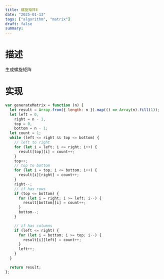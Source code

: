 ```yaml
---
title: 螺旋矩阵Ⅱ
date: "2025-01-13"
tags: ["algorithm", "matrix"]
draft: false
summary:
---
```


# 描述

生成螺旋矩阵

# 实现

```js
var generateMatrix = function (n) {
  let result = Array.from({ length: n }).map(() => Array(n).fill(1));
  let left = 0,
    right = n - 1,
    top = 0,
    bottom = n - 1;
  let count = 1;
  while (left <= right && top <= bottom) {
    // left to right
    for (let i = left; i <= right; i++) {
      result[top][i] = count++;
    }
    top++;
    // top to bottom
    for (let i = top; i <= bottom; i++) {
      result[i][right] = count++;
    }
    right--;
    // if has rows
    if (top <= bottom) {
      for (let i = right; i >= left; i--) {
        result[bottom][i] = count++;
      }
      bottom--;
    }

    // if has columns
    if (left <= right) {
      for (let i = bottom; i >= top; i--) {
        result[i][left] = count++;
      }
      left++;
    }
  }

  return result;
};
```
